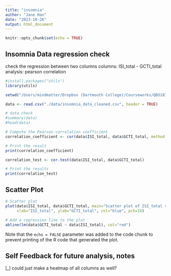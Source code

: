 ```yaml
---
title: "insomnia"
author: "Jane Han"
date: "2023-10-26"
output: html_document
---
```


```r
knitr::opts_chunk$set(echo = TRUE)
```

## Insomnia Data regression check 
check the regression between two columns 
columns: ISI_total - GCTI_total
analysis: pearson correlation 


```r
#install.packages("utils")
library(utils)

setwd("/Users/mindmatter/Dropbox (Dartmouth College)/Courseworks/QBS181/Project_Insomnia")

data <- read.csv("./data/insomnia_data_cleaned.csv", header = TRUE)

# data check 
#summary(data)
#head(data)

# Compute the Pearson correlation coefficient
correlation_coefficient <- cor(data$ISI_total, data$GCTI_total, method = "pearson")

# Print the result
print(correlation_coefficient)

correlation_test <- cor.test(data$ISI_total, data$GCTI_total)

# Print the results
print(correlation_test)
```

## Scatter Plot

```r

# Scatter plot
plot(data$ISI_total, data$GCTI_total, main="Scatter plot of ISI_total vs GCTI_total",
     xlab="ISI_total", ylab="GCTI_total", col="blue", pch=16)

# Add a regression line to the plot
abline(lm(data$GCTI_total ~ data$ISI_total), col="red")

```

Note that the `echo = FALSE` parameter was added to the code chunk to prevent printing of the R code that generated the plot.

## Self Feedback for future analysis, notes
[_] could just make a heatmap of all columns as well?

